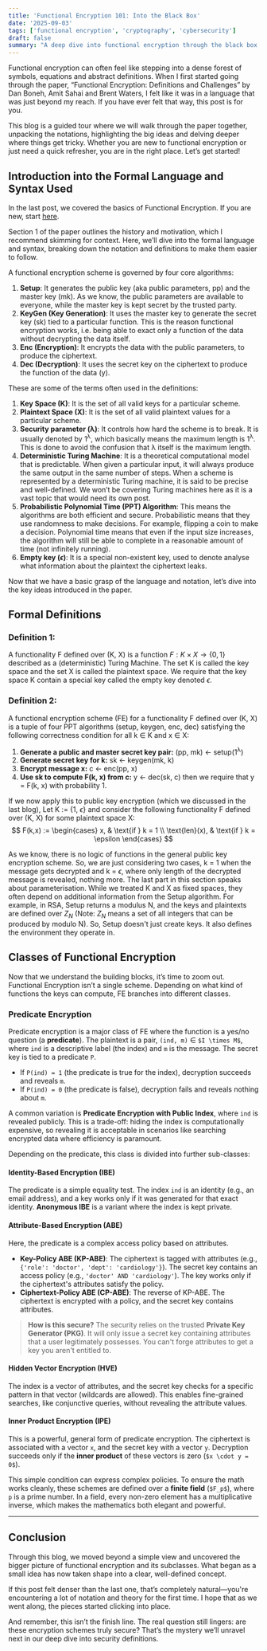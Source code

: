 ```yaml
---
title: 'Functional Encryption 101: Into the Black Box'
date: '2025-09-03'
tags: ['functional encryption', 'cryptography', 'cybersecurity']
draft: false
summary: "A deep dive into functional encryption through the black box lens, explaining how it enables secure computations on encrypted data."
---
```


Functional encryption can often feel like stepping into a dense forest of symbols, equations and abstract definitions. When I first started going through the paper, “Functional Encryption: Definitions and Challenges” by Dan Boneh, Amit Sahai and Brent Waters, I felt like it was in a language that was just beyond my reach. If you have ever felt that way, this post is for you. 

This blog is a guided tour where we will walk through the paper together, unpacking the notations, highlighting the big ideas and delving deeper where things get tricky. Whether you are new to functional encryption or just need a quick refresher, you are in the right place. 
Let’s get started!

## Introduction into the Formal Language and Syntax Used
In the last post, we covered the basics of Functional Encryption. If you are new, start [here](./functional-encryption-101).

Section 1 of the paper outlines the history and motivation, which I recommend skimming for context. Here, we’ll dive into the formal language and syntax, breaking down the notation and definitions to make them easier to follow.

A functional encryption scheme is governed by four core algorithms:

1. **Setup**: It generates the public key (aka public parameters, pp) and the master key (mk). As we know, the public parameters are available to everyone, while the master key is kept secret by the trusted party.
2. **KeyGen (Key Generation)**: It uses the master key to generate the secret key (sk) tied to a particular function. This is the reason functional encryption works, i.e. being able to exact only a function of the data without decrypting the data itself.
3. **Enc (Encryption)**: It encrypts the data with the public parameters, to produce the ciphertext.
4. **Dec (Decryption)**: It uses the secret key on the ciphertext to produce the function of the data (y).

These are some of the terms often used in the definitions:

1. **Key Space (K)**: It is the set of all valid keys for a particular scheme.
2. **Plaintext Space (X)**: It is the set of all valid plaintext values for a particular scheme.
3. **Security parameter (λ)**: It controls how hard the scheme is to break. It is usually denoted by 1<sup>λ</sup>, which basically means the maximum length is 1<sup>λ</sup>. This is done to avoid the confusion that λ itself is the maximum length.
4. **Deterministic Turing Machine**: It is a theoretical computational model that is predictable. When given a particular input, it will always produce the same output in the same number of steps. When a scheme is represented by a deterministic Turing machine, it is said to be precise and well-defined. We won’t be covering Turing machines here as it is a vast topic that would need its own post.
5. **Probabilistic Polynomial Time (PPT) Algorithm**: This means the algorithms are both efficient and secure. Probabilistic means that they use randomness to make decisions. For example, flipping a coin to make a decision. Polynomial time means that even if the input size increases, the algorithm will still be able to complete in a reasonable amount of time (not infinitely running).
6. **Empty key ($\epsilon$)**: It is a special non-existent key, used to denote analyse what information about the plaintext the ciphertext leaks.
 
Now that we have a basic grasp of the language and notation, let’s dive into the key ideas introduced in the paper.

## Formal Definitions

### Definition 1:

A functionality F defined over (K, X) is a function $F : K \times X \to \{0, 1\}$ described as a (deterministic) Turing Machine. The set K is called the key space and the set X is called the plaintext space. We require that the key space K contain a special key called the empty key denoted $\epsilon$.

### Definition 2:

A functional encryption scheme (FE) for a functionality F defined over (K, X) is a tuple of four PPT algorithms (setup, keygen, enc, dec) satisfying the following correctness condition for all k &isin; K and x &isin; X:
1. **Generate a public and master secret key pair:** (pp, mk) $\leftarrow$ setup(1<sup>λ</sup>) 
2. **Generate secret key for k:** sk $\leftarrow$ keygen(mk, k) 
3. **Encrypt message x:** c $\leftarrow$ enc(pp, x) 
4. **Use sk to compute F(k, x) from c:** y $\leftarrow$ dec(sk, c) 
then we require that y = F(k, x) with probability 1.

If we now apply this to public key encryption (which we discussed in the last blog), 
Let K := {1, $\epsilon$} and consider the following functionality F defined over (K, X) for some plaintext space X: 
$$
F(k,x) :=
\begin{cases}
  x, & \text{if } k = 1 \\
  \text{len}(x), & \text{if } k = \epsilon
\end{cases}
$$

As we know, there is no logic of functions in the general public key encryption scheme. So, we are just considering two cases, k = 1 when the message gets decrypted and k = $\epsilon$, where only length of the decrypted message is revealed, nothing more. 
The last part in this section speaks about parameterisation. While we treated K and X as fixed spaces, they often depend on additional information from the Setup algorithm. For example, in RSA, Setup returns a modulus N, and the keys and plaintexts are defined over $Z_N$ (Note: $Z_N$ means a set of all integers that can be produced by modulo N). So, Setup doesn't just create keys. It also defines the environment they operate in.

## Classes of Functional Encryption

Now that we understand the building blocks, it’s time to zoom out. Functional Encryption isn’t a single scheme. Depending on what kind of functions the keys can compute, FE branches into different classes.

### Predicate Encryption

Predicate encryption is a major class of FE where the function is a yes/no question (a **predicate**). The plaintext is a pair, `(ind, m)` $\in$ `$I \times M$`, where `ind` is a descriptive label (the index) and `m` is the message. The secret key is tied to a predicate `P`.

-   If `P(ind) = 1` (the predicate is true for the index), decryption succeeds and reveals `m`.
-   If `P(ind) = 0` (the predicate is false), decryption fails and reveals nothing about `m`.

A common variation is **Predicate Encryption with Public Index**, where `ind` is revealed publicly. This is a trade-off: hiding the index is computationally expensive, so revealing it is acceptable in scenarios like searching encrypted data where efficiency is paramount.

Depending on the predicate, this class is divided into further sub-classes:

#### Identity-Based Encryption (IBE)

The predicate is a simple equality test. The index `ind` is an identity (e.g., an email address), and a key works only if it was generated for that exact identity. **Anonymous IBE** is a variant where the index is kept private.

#### Attribute-Based Encryption (ABE)

Here, the predicate is a complex access policy based on attributes.

* **Key-Policy ABE (KP-ABE)**: The ciphertext is tagged with attributes (e.g., `{'role': 'doctor', 'dept': 'cardiology'}`). The secret key contains an access policy (e.g., `'doctor' AND 'cardiology'`). The key works only if the ciphertext's attributes satisfy the policy.
* **Ciphertext-Policy ABE (CP-ABE)**: The reverse of KP-ABE. The ciphertext is encrypted with a policy, and the secret key contains attributes.

> **How is this secure?** The security relies on the trusted **Private Key Generator (PKG)**. It will only issue a secret key containing attributes that a user legitimately possesses. You can't forge attributes to get a key you aren't entitled to.

#### Hidden Vector Encryption (HVE)

The index is a vector of attributes, and the secret key checks for a specific pattern in that vector (wildcards are allowed). This enables fine-grained searches, like conjunctive queries, without revealing the attribute values.

#### Inner Product Encryption (IPE)

This is a powerful, general form of predicate encryption. The ciphertext is associated with a vector `x`, and the secret key with a vector `y`. Decryption succeeds only if the **inner product** of these vectors is zero (`$x \cdot y = 0$`).

This simple condition can express complex policies. To ensure the math works cleanly, these schemes are defined over a **finite field** (`$F_p$`), where `p` is a prime number. In a field, every non-zero element has a multiplicative inverse, which makes the mathematics both elegant and powerful.

---

## Conclusion

Through this blog, we moved beyond a simple view and uncovered the bigger picture of functional encryption and its subclasses. What began as a small idea has now taken shape into a clear, well-defined concept.

If this post felt denser than the last one, that’s completely natural—you're encountering a lot of notation and theory for the first time. I hope that as we went along, the pieces started clicking into place.

And remember, this isn’t the finish line. The real question still lingers: are these encryption schemes truly secure? That’s the mystery we’ll unravel next in our deep dive into security definitions.
